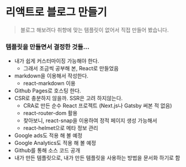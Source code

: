 # 리액트로 블로그 만들기

> 블로그 해보려다 취향에 맞는 템플릿이 없어서 직접 만들어 봤습니다.

### 템플릿을 만들면서 결정한 것들...

- 내가 쉽게 커스터마이징 가능해야 한다.
  - 그래서 조금씩 공부해 본, React로 만들었음
- markdown을 이용해서 작성한다.
  - react-markdown 이용
- Github Pages로 호스팅 한다.
- CSR로 충분하지 않을까. SSR은 고려 하지않는다.
  - CRA로 만든 순수 React 프로젝트 (Next.js나 Gatsby 써본 적 없음)
  - react-router-dom 활용
  - 찾아보니, react-snap을 이용하여 정적 페이지 생성 가능해서
  - react-helmet으로 메타 정보 관리
- Google ads도 적용 해 볼 예정
- Google Analytics도 적용 해 볼 예정
- Github를 통해 소스 코드 공개
- 내가 만든 템플릿으로, 내가 만든 템플릿을 사용하는 방법을 문서화 하기로 함
